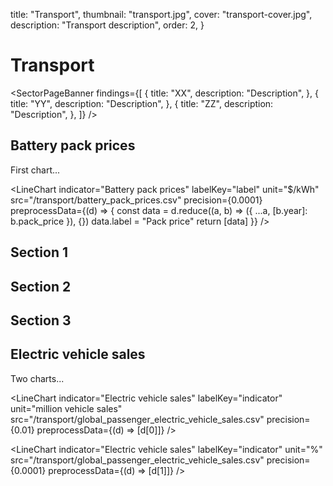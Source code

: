   title: "Transport",
  thumbnail: "transport.jpg",
  cover: "transport-cover.jpg",
  description: "Transport description",
  order: 2,
}



# Transport

<SectorPageBanner
  findings={[
    {
      title: "XX",
      description: "Description",
    },
    {
      title: "YY",
      description: "Description",
    },
    {
      title: "ZZ",
      description: "Description",
    },
  ]}
/>

## Battery pack prices

First chart...

<LineChart
  indicator="Battery pack prices"
  labelKey="label"
  unit="$/kWh"
  src="/transport/battery_pack_prices.csv"
  precision={0.0001}
  preprocessData={(d) => {
    const data = d.reduce((a, b) => ({ ...a, [b.year]: b.pack_price }), {})
    data.label = "Pack price"
    return [data]
  }}
/>

## Section 1

<AreaChart
  indicator="EV charging infrastructure"
  labelKey="country"
  src="/transport/ev_charging_infrastructure.csv"
  precision={1}
/>

## Section 2

<AreaChart
  indicator="EV share of new passenger vehicle sales by market"
  labelKey="ev_share_of_annual_sales_(%)"
  unit="%"
  src="/transport/ev_share_of_new_passenger_vehicle_sales_by_market.csv"
  precision={0.0001}
  compactTooltip
/>

## Section 3

<AreaChart
  indicator="EV share of new passenger vehicle sales by market"
  labelKey="market"
  unit="million vehicle units"
  src="/transport/global_passenger_electric_vehicle_fleet.csv"
  precision={0.0001}
/>

## Electric vehicle sales

Two charts...

<LineChart
  indicator="Electric vehicle sales"
  labelKey="indicator"
  unit="million vehicle sales"
  src="/transport/global_passenger_electric_vehicle_sales.csv"
  precision={0.01}
  preprocessData={(d) => [d[0]]}
/>

<LineChart
  indicator="Electric vehicle sales"
  labelKey="indicator"
  unit="%"
  src="/transport/global_passenger_electric_vehicle_sales.csv"
  precision={0.0001}
  preprocessData={(d) => [d[1]]}
/>